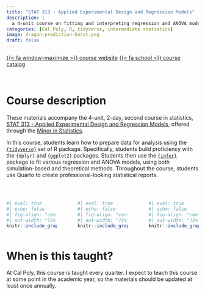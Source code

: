 ```yaml
---
title: "STAT 313 - Applied Experimental Design and Regression Models"
description: |
  a 4-unit course on fitting and interpreting regression and ANOVA models, while also dedicating time toward learning how to prepare data for analysis in R
categories: [Cal Poly, R, tidyverse, intermediate statistics]
image: dragon-prediction-horst.png
draft: false
---
```


[{{< fa window-maximize >}} course website](https://atheobold.github.io/stat-313-website/){.btn target="_blank"} [{{< fa school >}} course catalog](https://catalog.calpoly.edu/search/?P=stat+331){.btn target="_blank"}

<br>

# Course description

These materials accompany the 4-unit, 2-day, second course in statistics, [STAT 313 - Applied Experimental Design and Regression Models](https://atheobold.github.io/stat-313-website/), offered through the [Minor in Statistics](https://statistics.calpoly.edu/content/minors).

In this course, students learn how to prepare data for analysis using the [`{tidyverse}`](https://www.tidyverse.org/) set of R package. Specifically, students build proficiency with the `{dplyr}` and `{ggplot2}` packages. Students then use the [`{infer}`](https://infer.netlify.app/) package to fit various regression and ANOVA models, using both simulation-based and theoretical methods. Throughout the course, students use Quarto to create professional-looking statistical reports.

<br>

:::::::: columns
::: {.column width="30%"}
```r
#| eval: true
#| echo: false
#| fig-align: "center"
#| out-width: "75%"
knitr::include_graphics("tidyverse-hex.png")
```
:::

::: {.column width="3%"}
:::

::: {.column width="30%"}
```r
#| eval: true
#| echo: false
#| fig-align: "center"
#| out-width: "75%"
knitr::include_graphics("quarto.png")
```
:::

::: {.column width="3%"}
:::

::: {.column width="30%"}
```r
#| eval: true
#| echo: false
#| fig-align: "center"
#| out-width: "75%"
knitr::include_graphics("infer-logo.png")
```
:::
::::::::

# When is this taught?

At Cal Poly, this course is taught every quarter. I expect to teach this course at some point in the academic year, so the materials should be updated at least once annually.
